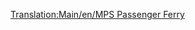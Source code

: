 [[Translation:Main/en/MPS Passenger Ferry]]
{{Template:Πλοία/El
|Image=[[File:en/Ferry.png|Επιβατηγό Πλοίο MPS]]
|Όνομα=Επιβατηγό Πλοίο MPS
|Κόστος=18.279£ (36.558$)
|Ταχύτητα=32 χλμ/ω (20 μίλια/ω)
|Ετήσια=1.476£ (2.952$)
|Έτος σχεδίασης=1926     
|Διάρκεια ζωής=30
|Χωρητικότητα=100 επιβάτες
|Περιγραφή=Το επιβατηγό πλοίο MPS είναι ένα αργό φέρυ σχεδιασμένο για πρόσβαση από λιμένα σε λιμένα από μεγάλες αποστάσεις.
|Πραγματικότητα=Πλασματικό. Το MPS είναι απλά ένα ακρωνύμιο για την Microprose, την εταιρεία που έκδωσε το Transport Tycoon.
}}
